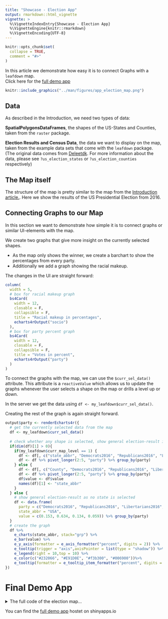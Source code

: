 ```yaml
---
title: "Showcase - Election App"
output: rmarkdown::html_vignette
vignette: >
  %\VignetteIndexEntry{Showcase - Election App}
  %\VignetteEngine{knitr::rmarkdown}
  %\VignetteEncoding{UTF-8}
---
```


```r
knitr::opts_chunk$set(
  collapse = TRUE,
  comment = "#>"
)
```
In this article we demonstrate how easy it is to connect Graphs with a `leafdown` map. <br>
Click here for the [full demo app](https://pega.shinyapps.io/election16/)
```r
knitr::include_graphics("../man/figures/app_election_map.png")
```

## Data
As described in the Introduction, we need two types of data:

**SpatialPolygonsDataFrames**, the shapes of the US-States and Counties, taken from the `raster` package.

**Election Results and Census Data**, the data we want to display on the map, taken from the example data sets that come with the `leafdown` package.
(The original data comes from [Deleetdk](https://github.com/Deleetdk/USA.county.data). For more information about the data, please see `?us_election_states` or `?us_election_counties` respectively)

## The Map itself
The structure of the map is pretty similar to the map from the [Introduction article.](https://hoga-it.github.io/leafdown/articles/Introduction.html).
Here we show the results of the US Presidential Election from 2016.

## Connecting Graphs to our Map
In this section we want to demonstrate how simple it is to connect graphs or similar UI-elements with the map.

We create two graphs that give more insight on the currently selected shapes. </br>

- As the map only shows the winner, we create a barchart to show the percentages from every party. </br>
- Additionally we add a graph showing the racial makeup.

The changes in the UI are straight forward:
```r
column(
  width = 5,
  # box for racial makeup graph
  bs4Card(
    width = 12,
    closable = F,
    collapsible = F,
    title = "Racial makeup in percentages",
    echarts4rOutput("socio")
  ),
  # box for party percent graph
  bs4Card(
    width = 12,
    closable = F,
    collapsible = F,
    title = "Votes in percent",
    echarts4rOutput("party")
  )
)
```

To connect the graphs with the map, we can use the `$curr_sel_data()` attribute.
This attribute is a `reactiveValue` which allows us to update the graphs whenever the user selects a shape on the map or drills a level up or down.

In the server we get the data using `df <- my_leafdown$curr_sel_data()`. 

Creating the rest of the graph is again straight forward.

```r
output$party <- renderEcharts4r({
  # get the currently selected data from the map
  df <- my_leafdown$curr_sel_data()
  
  # check whether any shape is selected, show general election-result if nothing is selected
  if(dim(df)[1] > 0){
    if(my_leafdown$curr_map_level == 1) {
      df <- df[, c("state_abbr", "Democrats2016", "Republicans2016", "Libertarians2016", "Green2016")]
      df <- df %>% pivot_longer(2:5, "party") %>% group_by(party)
    } else {
      df <- df[, c("County", "Democrats2016", "Republicans2016", "Libertarians2016", "Green2016")]
      df <- df %>% pivot_longer(2:5, "party") %>% group_by(party)
      df$value <- df$value
      names(df)[1] <- "state_abbr"
    }
  } else {
    # show general election-result as no state is selected
    df <- data.frame(
      party = c("Democrats2016", "Republicans2016", "Libertarians2016", "Green2016"),
      state_abbr = "USA",
      value = c(0.153, 0.634, 0.134, 0.059)) %>% group_by(party)
  }
  # create the graph
  df %>%
    e_charts(state_abbr, stack="grp") %>%
    e_bar(value) %>%
    e_y_axis(formatter = e_axis_formatter("percent", digits = 2)) %>%
    e_tooltip(trigger = "axis",axisPointer = list(type = "shadow")) %>%
    e_legend(right = 10,top = 10) %>%
    e_color(c("#232066", "#E91D0E", "#f3b300", "#006900"))%>%
    e_tooltip(formatter = e_tooltip_item_formatter("percent", digits = 2))
})
```

# Final Demo App
<details>
<summary>The full code of the election map...</summary>
**Note:** The shapes have to be manually downloaded before the app can be used.</br>
In the given election_app the shapes have also been simplified to 0.5% of their original size. 
```r
states <- raster::getData(country = "USA", level = 1)
counties <- raster::getData(country = "USA", level = 2)
# TODO replace the path to your downloaded shapes in the server code
```

```r
library(shiny)
library(bs4Dash)
library(shinyjs)
library(leaflet)
library(leafdown)
library(echarts4r)
library(dplyr)
library(tidyr)
library(RColorBrewer)

ui = bs4DashPage(
  title = "Leafdown Showcase - USA Election Data",
  navbar = bs4DashNavbar(tags$h3("Leafdown Showcase - USA Election Data", style = "margin-bottom: .2rem;")),
  bs4DashSidebar(disable = TRUE),
  body = bs4DashBody(
    # set the background of the map-container to be white
    tags$head(
      tags$style(HTML(".leaflet-container { background: #fff; height: 100%}")),
      # workaround for the NA in leaflet legend see https://github.com/rstudio/leaflet/issues/615
      tags$style(HTML(".leaflet-control div:last-child {clear: both;}")),
      tags$style(HTML(".card {height: 100%;}")),
      tags$style(HTML(".col-sm-12:last-child .card {margin-bottom: 0 !important;}")),
      tags$style(HTML("#leafdown {height: 80% !important; margin-top: 10px; margin-bottom: 10px;}"))
    ),
    # we need shinyjs for the leafdown map
    useShinyjs(),
    fluidRow(
      # a card for the map
      bs4Card(
        title = "Map",
        closable = F,
        collapsible = F,
        width = 6,
        # a dropdown to select what KPI should be displayed on the map
        selectInput("map_sel", "Select what KPI to display on the map:",
                    c("Votes" = "votes","Unemployment" = "unemployment")),
        # the two buttons used for drilling
        actionButton("drill_down", "Drill Down"),
        actionButton("drill_up", "Drill Up"),
        # the actual map element
        leafletOutput("leafdown")
      ),

      # a column with the two graphs
      column(
        width = 6,
        # box for racial makeup graph
        bs4Card(
          width = 12,
          closable = F,
          collapsible = F,
          title = "Racial makeup in percentages",
          echarts4rOutput("socio")
        ),
        # box for party percent graph
        bs4Card(
          width = 12,
          closable = F,
          collapsible = F,
          title = "Votes in percent",
          echarts4rOutput("party")
        )
      )
    )
  )
)

percent <- function(x, digits = 2, format = "f", ...) {      # Create user-defined function
  paste0(formatC(x * 100, format = format, digits = digits, ...), "%")
}

create_labels <- function(data, map_level) {
  labels <- sprintf(
    "<strong>%s</strong><br/>
    Democrats: %s<br/>
    Republicans: %s<br/>
    Libertarians: %s<br/>
    Green: %s<br/>
    </sup>",
    data[, paste0("NAME_", map_level)],
    percent(data$Democrats2016),
    percent(data$Republicans2016),
    percent(data$Libertarians2016),
    percent(data$Green2016)
  )
  labels %>% lapply(htmltools::HTML)
}

# Define server for leafdown app
server <- function(input, output) {
  # load the shapes for the two levels
  # TODO load the shapes you have downloaded via the raster package
  states <- readRDS("us1.RDS")
  counties <- readRDS("us2.RDS")
  spdfs_list <- list(states, counties)

  # create leafdown object
  my_leafdown <- Leafdown$new(spdfs_list, "leafdown", input)

  rv <- reactiveValues()
  rv$update_leafdown <- 0

  # observers for the drilling buttons
  observeEvent(input$drill_down, {
    my_leafdown$drill_down()
    rv$update_leafdown <- rv$update_leafdown + 1
  })

  observeEvent(input$drill_up, {
    my_leafdown$drill_up()
    rv$update_leafdown <- rv$update_leafdown + 1
  })
  
  data <- reactive({
    req(rv$update_leafdown)
    # fetch the current metadata from the leafdown object
    data <- my_leafdown$curr_data

    # join the metadata with the election-data.
    # depending on the map_level we have different election-data so the 'by' columns for the join are different
    if(my_leafdown$curr_map_level == 2) {
      data$ST <- substr(data$HASC_2, 4, 5)
      # there are counties with the same name in different states so we have to join on both
      data <- left_join(data, us_election_counties, by = c("NAME_2", "ST"))
    } else {
      data$ST <- substr(data$HASC_1, 4, 5)
      data <- left_join(data, us_election_states, by = "ST")
    }
    # add the data back to the leafdown object
    my_leafdown$add_data(data)
    data
  })

  # this is where the leafdown magic happens
  output$leafdown <- renderLeaflet({
    req(spdfs_list)
    req(data)

    data <- data()

    # depending on the selected KPI in the dropdown we show different data
    if(input$map_sel == "unemployment") {
      data$y <- data$Unemployment * 100
      fillcolor <- leaflet::colorNumeric("Greens", data$y)
      legend_title <- "Unemployment in Percent"
    } else {
      data$y <- ifelse(data$Republicans2016 > data$Democrats2016, "Republicans", "Democrats")
      fillcolor <- leaflet::colorFactor(c("#232066", "#E91D0E"), data$y)
      legend_title <- "Winning Party"
    }

    labels <- create_labels(data, my_leafdown$curr_map_level)
    # draw the leafdown object
    my_leafdown$draw_leafdown(
      fillColor = ~fillcolor(data$y),
      weight = 3, fillOpacity = 1, color = "white", label = labels) %>%
      # set the view to be center on the USA
      setView(-95, 39,  4)  %>%
      # add a nice legend
      addLegend(pal = fillcolor,
                values = ~data$y,
                title = legend_title,
                opacity = 1)
  })

    # depending on the selected KPI in the dropdown we show different data
    if(input$map_sel == "unemployment") {
      data$y <- data$Unemployment * 100
      fillcolor <- leaflet::colorNumeric("Greens", data$y)
      legend_title <- "Unemployment in Percent"
    } else {
      data$y <- ifelse(data$Republicans2016 > data$Democrats2016, "Republicans", "Democrats")
      fillcolor <- leaflet::colorFactor(c("#232066", "#E91D0E"), data$y)
      legend_title <- "Winning Party"
    }

    # add the data back to the leafdown object
    my_leafdown$add_data(data)
    labels <- create_labels(data, my_leafdown$curr_map_level)
    # draw the leafdown object
    my_leafdown$draw_leafdown(
      fillColor = ~fillcolor(data$y),
      weight = 3, fillOpacity = 1, color = "white", label = labels) %>%
      # set the view to be center on the USA
      setView(-95, 39,  4)  %>%
      # add a nice legend
      addLegend(pal = fillcolor,
                values = ~data$y,
                title = legend_title,
                opacity = 1)
  })

  # plots
  output$socio <- renderEcharts4r({
    df <- my_leafdown$curr_sel_data()
    # check whether any shape is selected, show basic info for the whole usa if nothing is selected
    if(dim(df)[1] > 0){
      if(my_leafdown$curr_map_level == 1) {
        df <- df[, c("State", "Hispanic", "White", "Black", "Asian", "Amerindian", "Other")]
        df <- df %>% pivot_longer(2:7, "race") %>% group_by(State)
        df$value <- round(df$value, 2)
      } else {
        df <- df[, c("County", "Hispanic", "White", "Black", "Asian", "Amerindian", "Other")]
        df <- df %>% pivot_longer(2:7, "race") %>% group_by(County)
        df$value <- round(df$value/100, 2)
      }
    } else {
      # show basic info for the whole usa as no state is selected
      df <- data.frame(
        ST = "USA",
        race = c("Hispanic", "White", "Black", "Asian", "Amerindian", "Other"),
        value = c(0.15, 0.634, 0.134, 0.059, 0.015, 0.027)) %>% group_by(ST)
    }
    # create the graph
    df %>%
      e_charts(race) %>%
      e_bar(value) %>%
      e_tooltip(trigger = "axis",axisPointer = list(type = "shadow")) %>%
      e_y_axis(splitArea = list(show = FALSE),
               splitLine = list(show = FALSE),
               formatter = e_axis_formatter("percent", digits = 2)) %>%
      e_legend(orient = 'vertical',right = 10,top = 10) %>%
      e_color(brewer.pal(nrow(df), "Set3")) %>%
      e_tooltip(formatter = e_tooltip_item_formatter("percent"))
  })

  output$party <- renderEcharts4r({
    df <- my_leafdown$curr_sel_data()
    # check whether any shape is selected, show general election-result if nothing is selected
    if(dim(df)[1] > 0){
      if(my_leafdown$curr_map_level == 1) {
        df <- df[, c("ST", "Democrats2016", "Republicans2016", "Libertarians2016", "Green2016")]
        df <- df %>% pivot_longer(2:5, "party") %>% group_by(party)
      } else {
        df <- df[, c("County", "Democrats2016", "Republicans2016", "Libertarians2016", "Green2016")]
        df <- df %>% pivot_longer(2:5, "party") %>% group_by(party)
        df$value <- df$value
        names(df)[1] <- "ST"
      }
    } else {
      # show general election-result as no state is selected
      df <- data.frame(
        party = c("Democrats2016", "Republicans2016", "Libertarians2016", "Green2016"),
        ST = "USA",
        value = c(0.153, 0.634, 0.134, 0.059)) %>% group_by(party)
    }
    # create the graph
    df %>%
      e_charts(ST, stack="grp") %>%
      e_bar(value) %>%
      e_y_axis(formatter = e_axis_formatter("percent", digits = 2)) %>%
      e_tooltip(trigger = "axis",axisPointer = list(type = "shadow")) %>%
      e_legend(right = 10,top = 10) %>%
      e_color(c("#232066", "#E91D0E", "#f3b300", "#006900"))%>%
      e_tooltip(formatter = e_tooltip_item_formatter("percent", digits = 2))
  })
}
```
</details>

You can find the [full demo app](https://pega.shinyapps.io/election16/) hostet on shinyapps.io
